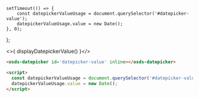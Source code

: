     setTimeout(() => {
        const datepickerValueUsage = document.querySelector('#datepicker-value');
        datepickerValueUsage.value = new Date();
    }, 0);
};

<osds-datepicker id='datepicker-value' inline></osds-datepicker>

<>{ displayDatepickerValue() }</>

```html
<osds-datepicker id='datepicker-value' inline></osds-datepicker>

<script>
  const datepickerValueUsage = document.querySelector('#datepicker-value');
  datepickerValueUsage.value = new Date();
</script>
```
